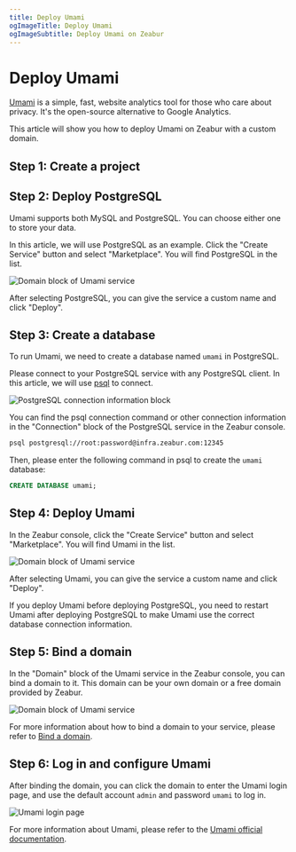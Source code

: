 ```yaml
---
title: Deploy Umami
ogImageTitle: Deploy Umami
ogImageSubtitle: Deploy Umami on Zeabur
---
```



# Deploy Umami

[Umami](https://umami.is/) is a simple, fast, website analytics tool for those who care about privacy. It's the open-source alternative to Google Analytics.

This article will show you how to deploy Umami on Zeabur with a custom domain.

## Step 1: Create a project

<CreateProject />

## Step 2: Deploy PostgreSQL

Umami supports both MySQL and PostgreSQL. You can choose either one to store your data.

In this article, we will use PostgreSQL as an example. Click the "Create Service" button and select "Marketplace". You will find PostgreSQL in the list.

![Domain block of Umami service](/marketplace/umami/deploy-postgresql.png)

After selecting PostgreSQL, you can give the service a custom name and click "Deploy".

## Step 3: Create a database

To run Umami, we need to create a database named `umami` in PostgreSQL.

Please connect to your PostgreSQL service with any PostgreSQL client. In this article, we will use [psql](https://www.postgresql.org/docs/9.1/app-psql.html) to connect.

![PostgreSQL connection information block](/marketplace/umami/postgre-connect.png)

You can find the psql connection command or other connection information in the "Connection" block of the PostgreSQL service in the Zeabur console.

```bash
psql postgresql://root:password@infra.zeabur.com:12345
```

Then, please enter the following command in psql to create the `umami` database:

```sql
CREATE DATABASE umami;
```

## Step 4: Deploy Umami

In the Zeabur console, click the "Create Service" button and select "Marketplace". You will find Umami in the list.

![Domain block of Umami service](/marketplace/umami/deploy-umami.png)

After selecting Umami, you can give the service a custom name and click "Deploy".

<Callout>
  If you deploy Umami before deploying PostgreSQL, you need to restart Umami after deploying PostgreSQL to make Umami use the correct database connection information.
</Callout>

## Step 5: Bind a domain

In the "Domain" block of the Umami service in the Zeabur console, you can bind a domain to it. This domain can be your own domain or a free domain provided by Zeabur.

![Domain block of Umami service](/marketplace/umami/umami-domain.png)

For more information about how to bind a domain to your service, please refer to [Bind a domain](../deploy/domain-binding).

## Step 6: Log in and configure Umami

After binding the domain, you can click the domain to enter the Umami login page, and use the default account `admin` and password `umami` to log in.

![Umami login page](/marketplace/umami/umami-screenshot.png)

For more information about Umami, please refer to the [Umami official documentation](https://umami.is/docs).

